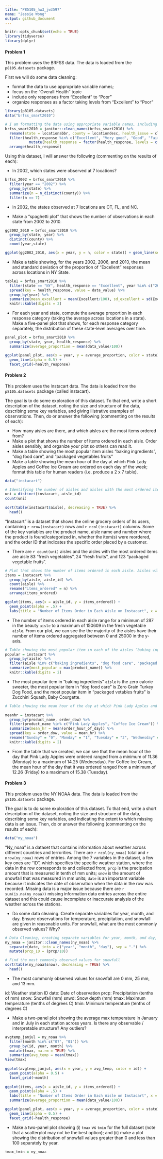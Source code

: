 ```yaml
---
title: "P85105_hw3_jw3597"
name: "Jessie Wong"
output: github_document
---
```


```r
knitr::opts_chunk$set(echo = TRUE)
library(tidyverse)
library(dplyr)
```

#### Problem 1

This problem uses the BRFSS data. The data is loaded from the `p8105.datasets` package.  

First we will do some data cleaning: 

* format the data to use appropriate variable names;
* focus on the “Overall Health” topic
* include only responses from “Excellent” to “Poor”
* organize responses as a factor taking levels from “Excellent” to “Poor”

```r
library(p8105.datasets)
data("brfss_smart2010")

# I am formatting the data using appropriate variable names, including only using responses from "Excellent" to "Poor", and then organizing the responses as a factor:
brfss_smart2010 = janitor::clean_names(brfss_smart2010) %>%
  rename(state = locationabbr, county = locationdesc, health_issue = class, health_issue_topic = topic, health_question = question, health_response = response, lower_95CI = confidence_limit_low, upper_95CI = confidence_limit_high) %>% 
  filter(health_response %in% c("Excellent", "Very good", "Good", "Fair", "Poor")) %>%
           mutate(health_response = factor(health_response, levels = c("Excellent", "Very good", "Good", "Fair", "Poor"))) %>%
  arrange(health_response)
```

Using this dataset, I will answer the following (commenting on the results of each):

* In 2002, which states were observed at 7 locations?
```r
brfss_2002 = brfss_smart2010 %>% 
  filter(year == "2002") %>%
  group_by(state) %>%
  summarize(n = n_distinct(county)) %>%
  filter(n == 7)
```

* In 2002, the states observed at 7 locations are CT, FL, and NC.

* Make a “spaghetti plot” that shows the number of observations in each state from 2002 to 2010.
```r
gg2002_2010 = brfss_smart2010 %>%
  group_by(state, year) %>%
  distinct(county) %>%
  count(year,state)

ggplot(gg2002_2010, aes(x = year, y = n, color = state)) + geom_line(se = FALSE)
```

* Make a table showing, for the years 2002, 2006, and 2010, the mean and standard deviation of the proportion of “Excellent” responses across locations in NY State.
```r
table1 = brfss_smart2010 %>%
  filter(state == "NY", health_response == "Excellent", year %in% c("2002", "2006", "2010")) %>%
  spread(key = health_response, value = data_value) %>%
  group_by(year) %>%
  summarize(mean_excellent = mean(Excellent/100), sd_excellent = sd(Excellent/100)) %>%
  knitr::kable(digits = 2)
```

* For each year and state, compute the average proportion in each response category (taking the average across locations in a state). Make a five-panel plot that shows, for each response category separately, the distribution of these state-level averages over time.
```r
panel_plot = brfss_smart2010 %>%
  group_by(state, year, health_response) %>%
  summarize(average_proportion = mean(data_value/100))

ggplot(panel_plot, aes(x = year, y = average_proportion, color = state)) + 
  geom_line(alpha = 0.5) + 
  facet_grid(~health_response)
```

#### Problem 2

This problem uses the Instacart data. The data is loaded from the `p8105.datasets` package (called instacart).  

The goal is to do some exploration of this dataset. To that end, write a short description of the dataset, noting the size and structure of the data, describing some key variables, and giving illstrative examples of observations. Then, do or answer the following (commenting on the results of each): 

* How many aisles are there, and which aisles are the most items ordered from?
* Make a plot that shows the number of items ordered in each aisle. Order aisles sensibly, and organize your plot so others can read it.
* Make a table showing the most popular item aisles “baking ingredients”, “dog food care”, and “packaged vegetables fruits”
* Make a table showing the mean hour of the day at which Pink Lady Apples and Coffee Ice Cream are ordered on each day of the week; format this table for human readers (i.e. produce a 2 x 7 table).

```r
data("instacart")

# Identifying the number of aisles and aisles with the most ordered items
uni = distinct(instacart, aisle_id)
count(uni)
  
sort(table(instacart$aisle), decreasing = TRUE) %>%
  head()
```
"Instacart" is a dataset that shows the online grocery orders of its users, containing `r nrow(instacart)` rows and `r ncol(instacart)` columns. Some of the key variables are the product name, aisle name and number where the product is found/categorized in, whether the item(s) were reordered, and the order ID that indicates the specific order placed by a customer.

* There are `r count(uni)` aisles and the aisles with the most ordered items are aisle 83 "fresh vegetables", 24 "fresh fruits", and 123 "packaged vegetable fruits".

```r
# Plot that shows the number of items ordered in each aisle. Aisles will be ordered sensibly and the plot will be organized to be readable to others
items = instacart %>%
  group_by(aisle, aisle_id) %>% 
  count(aisle) %>% 
  rename("items_ordered" = n) %>%
  arrange(items_ordered)

ggplot(items, aes(x = aisle_id, y = items_ordered)) + 
  geom_point(alpha = .5) + 
  labs(title = "Number of Items Order in Each Aisle on Instacart", x = "Aisle Number", y = "Number of Items Ordered")
```
* The number of items ordered in each aisle range for a minimum of 287 in the beauty `aisle` to a maximum of 150609 in the fresh vegetable `aisle`. From our plot, we can see the the majority of the aisles have their number of items ordered aggregated between 0 and 25000 in the y-axis. 

```r
# Table showing the most popular item in each of the aisles “baking ingredients”, “dog food care”, and “packaged vegetables fruits
popular = instacart %>%
  group_by(aisle) %>%
  filter(aisle %in% c("baking ingredients", "dog food care", "packaged vegetables fruits")) %>%
  summarize(most_popular = max(product_name)) %>%
  knitr::kable(digits = 2)
```

* The most popular item in "baking ingredients" `aisle` is the zero calorie sweeter, the most popular item in "dog food care" is Zero Grain Turkey Dog Food, and the most popular item in "packaged vetables fruits" is Zucchini Squash, Baby Courgette.

```r
# Table showing the mean hour of the day at which Pink Lady Apples and Coffee Ice Cream are ordered on each day of the week; format this table for human readers (i.e. produce a 2 x 7 table)
  
meanhr = instacart %>%
  group_by(product_name, order_dow) %>%
  filter(product_name %in% c("Pink Lady Apples", "Coffee Ice Cream")) %>%
  summarize(mean_hr = mean(order_hour_of_day)) %>%
  spread(key = order_dow, value = mean_hr) %>%
  rename("Sunday" = "0", "Monday" = "1", "Tuesday" = "2", "Wednesday" = "3", "Thursday" = "4", "Friday" = "5", "Saturday" = "6", "Product Name" = "product_name") %>%
  knitr::kable(digits = 2)
```

* From the table that we created, we can see that the mean hour of the day that Pink Lady Apples were ordered ranged from a minimum of 11.36 (Monday) to a maximum of 14.25 (Wednesday). For Coffee Ice Cream, the mean hour of the day that it was ordered ranged from a minimum of 12.26 (Friday) to a maximum of 15.38 (Tuesday).

#### Problem 3

This problem uses the NY NOAA data. The data is loaded from the `p8105.datasets` package.  

The goal is to do some exploration of this dataset. To that end, write a short description of the dataset, noting the size and structure of the data, describing some key variables, and indicating the extent to which missing data is an issue. Then, do or answer the following (commenting on the results of each):
```r
data("ny_noaa")
```

"Ny_noaa" is a dataset that contains information about weather across different countries and terrorities. There are `r ncol(ny_noaa)` total and `r nrow(ny_noaa)` rows of entries. Among the 7 variables in the dataset, a few key ones are "ID", which specifies the specific weather station, where the data in the row corresponds to and collected from; `prcp` is the precipation amount that is measured in tenth of mm units; `snow` is the amount of snowfall that was measured in mm units; `date` is an important variable because it indicates the date of observation when the data in the row was recorded. Missing data is a major issue because there are `r sum(is.na(ny_noaa))` missing information data entries across the entire dataset and this could cause incomplete or inaccurate analysis of the weather across the stations.

* Do some data cleaning. Create separate variables for year, month, and day. Ensure observations for temperature, precipitation, and snowfall are given in reasonable units. For snowfall, what are the most commonly observed values? Why?
```r
# Data Cleaning, creating separate variables for year, month, and day, and adding reasonable units where needed
ny_noaa = janitor::clean_names(ny_noaa) %>%
  separate(date, into = c("year", "month", "day"), sep = "-") %>%
  mutate(prcp_10 = (prcp/10))

# Find the most commonly observed values for snowfall  
sort(table(ny_noaa$snow), decreasing = TRUE) %>%
  head() 
```

* The most commonly observed values for snowfall are 0 mm, 25 mm, and 13 mm.

id: Weather station ID
date: Date of observation
prcp: Precipitation (tenths of mm)
snow: Snowfall (mm)
snwd: Snow depth (mm)
tmax: Maximum temperature (tenths of degrees C)
tmin: Minimum temperature (tenths of degrees C)


* Make a two-panel plot showing the average max temperature in January and in July in each station across years. Is there any observable / interpretable structure? Any outliers?
```r
avgtemp_janjul = ny_noaa %>%
  filter(month %in% c("07", "01")) %>%
  group_by(id, year, month) %>%
  mutate(tmax, na.rm = TRUE) %>%
  summarize(avg_temp = mean(tmax)) 
View(tmax)
  
ggplot(avgtemp_janjul, aes(x = year, y = avg_temp, color = id)) +
  geom_point(alpha = 0.5) +
  facet_grid(~month)
  
ggplot(items, aes(x = aisle_id, y = items_ordered)) + 
  geom_point(alpha = .5) + 
  labs(title = "Number of Items Order in Each Aisle on Instacart", x = "Aisle Number", y = "Number of Items Ordered")  
  summarize(average_proportion = mean(data_value/100))

ggplot(panel_plot, aes(x = year, y = average_proportion, color = state)) + 
  geom_line(alpha = 0.5) + 
  facet_grid(~health_response)
```

* Make a two-panel plot showing (i) `tmax` vs `tmin` for the full dataset (note that a scatterplot may not be the best option); and (ii) make a plot showing the distribution of snowfall values greater than 0 and less than 100 separately by year.
```r
tmax_tmin = ny_noaa
  

```
